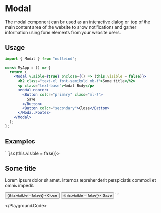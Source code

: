 
<Meta
  title="Modal"
  description="The modal component can be used as an interactive dialog on top of the main content area of the website to show notifications and gather information using form elements from your website users."
/>

# Modal

The modal component can be used as an interactive dialog on top of the main content area of the website to show notifications and gather information using form elements from your website users.

## Usage

```jsx
import { Modal } from "nullwind";

const MyApp = () => {
  return (
    <Modal visible={true} onclose={() => (this.visible = false)}>
      <h2 class="text-xl font-semibold mb-3">Some title</h2>
      <p class="text-base">Modal Body</p>
      <Modal.Footer>
        <Button color="primary" class="ml-2">
          Save
        </Button>
        <Button color="secondary">Close</Button>
      </Modal.Footer>
    </Modal>
  );
};
```

## Examples

<Playground>
  <Playground.Preview stacked>
    <Preview />
  </Playground.Preview>
  <Playground.Code>
    ```jsx
    <Modal visible={this.visible} onclose={() => (this.visible = false)}>
      <Modal.Body>
        <h2 class="text-xl font-semibold mb-3">Some title</h2>
        <p class="text-base">
          Lorem ipsum dolor sit amet. Internos reprehenderit perspiciatis commodi et omnis
          impedit.
        </p>
      </Modal.Body>
      <Modal.Footer class="space-x-2">
        <Button color="secondary" onclick={() => (this.visible = false)}>
          Close
        </Button>
        <Button color="primary" onclick={() => (this.visible = false)}>
          Save
        </Button>
      </Modal.Footer>
    </Modal>
    ```

  </Playground.Code>
</Playground>
